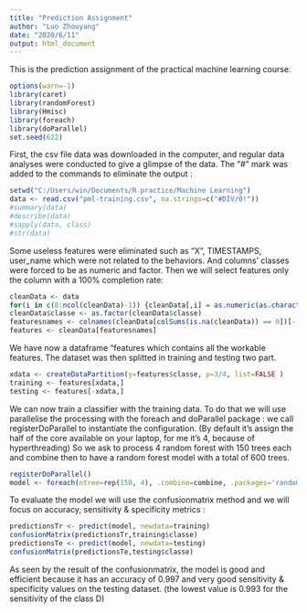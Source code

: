 ---
title: "Prediction Assignment"
author: "Luo Zhouyang"
date: "2020/6/11"
output: html_document
---
This is the prediction assignment of the practical machine learning course.

```{r}
options(warn=-1)
library(caret)
library(randomForest)
library(Hmisc)
library(foreach)
library(doParallel)
set.seed(622)
```

First, the csv file data was downloaded in the computer, and regular data analyses were conducted to give a glimpse of the data. The "#" mark was added to the commands to eliminate the output :

```{r}
setwd("C:/Users/win/Documents/R practice/Machine Learning")
data <- read.csv("pml-training.csv", na.strings=c("#DIV/0!"))
#summary(data)
#describe(data)
#sapply(data, class)
#str(data)
```

Some useless features were eliminated such as "X", TIMESTAMPS, user_name which were not related to the behaviors. And columns' classes were forced to be as numeric and factor. Then we will select features only the column with a 100% completion rate:

```{r}
cleanData <- data
for(i in c(8:ncol(cleanData)-1)) {cleanData[,i] = as.numeric(as.character(cleanData[,i]))}
cleanData$classe <- as.factor(cleanData$classe)
featuresnames <- colnames(cleanData[colSums(is.na(cleanData)) == 0])[-(1:7)]
features <- cleanData[featuresnames]
```


We have now a dataframe "features which contains all the workable features. The dataset was then splitted in training and testing two part.

```{r}
xdata <- createDataPartition(y=features$classe, p=3/4, list=FALSE )
training <- features[xdata,]
testing <- features[-xdata,]
```


We can now train a classifier with the training data. To do that we will use parallelise the processing with the foreach and doParallel package : we call registerDoParallel to instantiate the configuration. (By default it's assign the half of the core available on your laptop, for me it's 4, because of hyperthreading) So we ask to process 4 random forest with 150 trees each and combine then to have a random forest model with a total of 600 trees.
```{r}
registerDoParallel()
model <- foreach(ntree=rep(150, 4), .combine=combine, .packages='randomForest') %dopar% randomForest(training[-ncol(training)], training$classe, ntree=ntree)
```

To evaluate the model we will use the confusionmatrix method and we will focus on accuracy, sensitivity & specificity metrics :
```{r}
predictionsTr <- predict(model, newdata=training)
confusionMatrix(predictionsTr,training$classe)
predictionsTe <- predict(model, newdata=testing)
confusionMatrix(predictionsTe,testing$classe)
```

As seen by the result of the confusionmatrix, the model is good and efficient because it has an accuracy of 0.997 and very good sensitivity & specificity values on the testing dataset. (the lowest value is 0.993 for the sensitivity of the class D)

